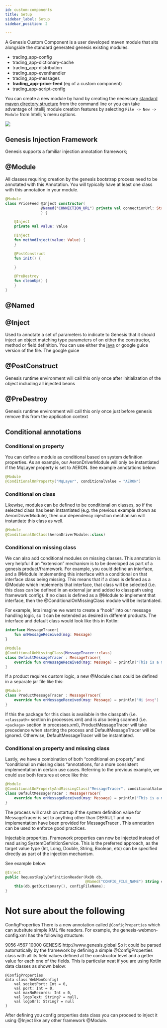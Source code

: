 ```yaml
---
id: custom-components
title: Setup
sidebar_label: Setup
sidebar_position: 2

---
```


A Genesis Custom Component is a user developed maven module that sits alongside the standard generated genesis existing modules.

- trading_app-config
- trading_app-dictionary-cache
- trading_app-distribution
- trading_app-eventhandler
- trading_app-messages
- **trading_app-price-feed**  (eg of a custom component)
- trading_app-script-config

You can create a new module by hand by creating the necessary [standard maven directory structure](https://maven.apache.org/guides/introduction/introduction-to-the-standard-directory-layout.html) from the command line or you can take advantage of intellij module creation features
by selecting ```File -> New -> Module``` from Intellij's menu options.

![](/img/new-module.png)

## Genesis Injection Framework

Genesis supports a familiar injection annotation framework;

## @Module

All classes requiring creation by the genesis bootstrap process need to be annotated with this Annotation. You will typically have at least one class with this annotation in your module.

```kotlin
@Module
class PriceFeed @Inject constructor(
                @Named("CONNECTION_URL") private val connectionUrl: String,
                ) {

    @Inject
    private val value: Value

    @Inject
    fun methodInject(value: Value) {
    }

    @PostConstruct
    fun init() {

    }

    @PreDestroy
    fun cleanUp() {
    }
}
```

## @Named


## @Inject
Used to annotate a set of parameters to indicate to Genesis that it should inject an object matching type parameters of on either the constructor, method or field definition. You can use either the [java](https://docs.oracle.com/javaee/6/api/javax/inject/Inject.html#:~:text=Injectable%20constructors%20are%20annotated%20with,most%20one%20constructor%20per%20class.&text=%40Inject%20is%20optional%20for%20public,injectors%20to%20invoke%20default%20constructors.)
 or google guice version of the file. The google guice

## @PostConstruct

Genesis runtime environment will call this only once after initialization of the object including all injected beans

## @PreDestroy

Genesis runtime environment will call this only once just before genesis remove this from the application context



## Conditional annotations
### Conditional on property
You can define a module as conditional based on system definition properties. As an example, our AeronDriverModule will only be instantiated if the MqLayer property is set to AERON. See example annotations below:

```kotlin
@Module
@ConditionalOnProperty("MqLayer", conditionalValue = "AERON")
```

### Conditional on class
Likewise, modules can be defined to be conditional on classes, so if the selected class has been instantiated (e.g. the previous example shown as AeronDriverModule), then our dependency injection mechanism will instantiate this class as well.

```kotlin
@Module
@ConditionalOnClass(AeronDriverModule::class)
```

### Conditional on missing class
We can also add conditional modules on missing classes. This annotation is very helpful if an “extension” mechanism is to be developed as part of a genesis product/framework. For example, you could define an interface, and a @Module implementing this interface with a conditional on that interface class being missing. This means that if a class is defined as a @Module which implements that interface, that class will be selected (i.e. this class can be defined in an external jar and added to classpath using framework config). If no class is defined as a @Module to implement that interface, then the @ConditionalOnMissingClass module will be instantiated.

For example, lets imagine we want to create a “hook” into our message handling logic, so it can be extended as desired in different products. The interface and default class would look like this in Kotlin:

```kotlin
interface MessageTracer{
    fun onMessageReceived(msg: Message)
}

@Module
@ConditionalOnMissingClass(MessageTracer::class)
class DefaultMessageTracer : MessageTracer{
    override fun onMessageReceived(msg: Message) = println("This is a message $msg")
}
```
If a product requires custom logic, a new @Module class could be defined in a separate jar file like this:

```kotlin
@Module
class ProductMessageTracer : MessageTracer{
    override fun onMessageReceived(msg: Message) = println("Hi $msg")
}
```
If this the package for this class is available in the classpath (i.e.``` <classpath>``` section in processes.xml) and is also being scanned (i.e. ```<package>``` section in processes.xml), ProductMessageTracer will take precedence when starting the process and DefaultMessageTracer will be ignored. Otherwise, DefaultMessageTracer will be instantiated.

### Conditional on property and missing class
Lastly, we have a combination of both “conditional on property” and “conditional on missing class “annotations, for a more consistent implementation in certain use cases. Referring to the previous example, we could use both features at once like this:

```kotlin
@Module
@ConditionalOnPropertyAndMissingClass("MessageTracer", conditionalValue = "DEFAULT", MessageTracer::class)
class DefaultMessageTracer : MessageTracer{
    override fun onMessageReceived(msg: Message) = println("This is a message $msg")
}

```
The process will crash on startup if the system definition value for MessageTracer is set to anything other than DEFAULT and no implementation have been provided for MessageTracer . This annotation can be used to enforce good practices.

Injectable properties.
Framework properties can now be injected instead of read using SystemDefinitionService. This is the preferred approach, as the target value type (Int, Long, Double, String, Boolean, etc) can be specified directly as part of the injection mechanism.

See example below:

```kotlin
@Inject
public RequestReplyDefinitionReader(RxDb db,
                                    @Named("CONFIG_FILE_NAME") String configFileName) throws GenesisConfigurationException {
    this(db.getDictionary(), configFileName);
}
```

# Not sure about the following
ConfigProperties
There is a new annotation called ```@ConfigProperties``` which can subsitute simple XML file readers. For example, the genesis-webmon-config.xml has the following structure:


<WebMonConfig>
    <socketPort>9056</socketPort>
    <port>4567</port>
    <maxNoRecords>10000</maxNoRecords>
    <logoText>GENESIS</logoText>
    <logoUrl>http://www.genesis.global</logoUrl>
</WebMonConfig>
So it could be parsed automatically by the framework by defining a simple @ConfigProperties class with all its field values defined at the constructor level and a getter value for each one of the fields. This is particular neat if you are using Kotlin data classes as shown below:

```
@ConfigProperties
data class WebMonConfig(
    val socketPort: Int = 0,
    val port: Int = 0,
    val maxNoRecords: Int = 0,
    val logoText: String? = null,
    val logoUrl: String? = null
)
```
After defining you config properties data class you can proceed to inject it using @Inject like any other framework @Module.